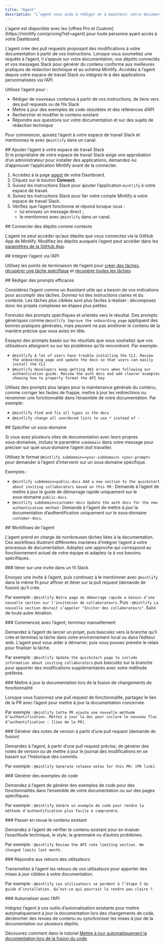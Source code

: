 ```yaml
---
title: "Agent"
description: "L’agent vous aide à rédiger et à maintenir votre documentation"
---
```


<Info>
  L’agent est disponible avec les [offres Pro et Custom](https://mintlify.com/pricing?ref=agent) pour toute personne ayant accès à votre Dashboard.
</Info>

L’agent crée des pull requests proposant des modifications à votre documentation à partir de vos instructions. Lorsque vous soumettez une requête à l’agent, il s’appuie sur votre documentation, vos dépôts connectés et vos messages Slack pour générer du contenu conforme aux meilleures pratiques de rédaction technique et au schéma Mintlify. Accédez à l’agent depuis votre espace de travail Slack ou intégrez‑le à des applications personnalisées via l’API.

Utilisez l’agent pour :

* Rédiger de nouveaux contenus à partir de vos instructions, de liens vers des pull requests ou de fils Slack
* Mettre à jour des exemples de code obsolètes et des références d’API
* Rechercher et modifier le contenu existant
* Répondre aux questions sur votre documentation et sur des sujets de rédaction technique

Pour commencer, ajoutez l’agent à votre espace de travail Slack et mentionnez‑le avec `@mintlify` dans un canal.

<div id="add-the-agent-to-your-slack-workspace">
  ## Ajouter l’agent à votre espace de travail Slack
</div>

<Note>
  Si le propriétaire de votre espace de travail Slack exige une approbation d’un administrateur pour installer des applications, demandez-lui d’approuver l’application Mintlify avant de la connecter.
</Note>

1. Accédez à la page [agent](https://dashboard.mintlify.com/products/agent) de votre Dashboard.
2. Cliquez sur le bouton **Connect**.
3. Suivez les instructions Slack pour ajouter l’application `mintlify` à votre espace de travail.
4. Suivez les instructions Slack pour lier votre compte Mintlify à votre espace de travail Slack.
5. Vérifiez que l’agent fonctionne et répond lorsque vous :
   * lui envoyez un message direct ;
   * le mentionnez avec `@mintlify` dans un canal.

<div id="connect-repositories-as-context">
  ## Connecter des dépôts comme contexte
</div>

L’agent ne peut accéder qu’aux dépôts que vous connectez via la GitHub App de Mintlify. Modifiez les dépôts auxquels l’agent peut accéder dans les [paramètres de la GitHub App](https://github.com/apps/mintlify/installations/new).

<div id="embed-the-agent-via-api">
  ## Intégrer l’agent via l’API
</div>

Utilisez les points de terminaison de l’agent pour [créer des tâches](/fr/api-reference/agent/create-agent-job), [récupérer une tâche spécifique](/fr/api-reference/agent/get-agent-job) et [récupérer toutes les tâches](/fr/api-reference/agent/get-all-jobs).

<div id="write-effective-prompts">
  ## Rédiger des prompts efficaces
</div>

Considérez l’agent comme un Assistant utile qui a besoin de vos indications pour accomplir des tâches. Donnez-lui des instructions claires et du contexte. Les tâches plus ciblées sont plus faciles à réaliser : décomposez donc les projets complexes en étapes plus petites.

Formulez des prompts spécifiques et orientés vers le résultat. Des prompts génériques comme `@mintlify Improve the onboarding page` appliquent des bonnes pratiques générales, mais peuvent ne pas améliorer le contenu de la manière précise que vous aviez en tête.

Essayez des prompts basés sur les résultats que vous souhaitez que vos utilisateurs atteignent ou sur les problèmes qu’ils rencontrent. Par exemple :

* `@mintlify A lot of users have trouble installing the CLI. Review the onboarding page and update the docs so that users can easily install the CLI`
* `@mintlify Developers keep getting 401 errors when following our authentication guide. Review the auth docs and add clearer examples showing how to properly format the API key`

Utilisez des prompts plus larges pour la maintenance générale du contenu, comme corriger les fautes de frappe, mettre à jour les redirections ou renommer une fonctionnalité dans l’ensemble de votre documentation. Par exemple :

* `@mintlify Find and fix all typos in the docs`
* `@mintlify change all unordered lists to use * instead of -`

<div id="specify-a-subdomain">
  ## Spécifier un sous-domaine
</div>

Si vous avez plusieurs sites de documentation avec leurs propres sous‑domaines, incluez le paramètre `subdomain` dans votre message pour préciser sur quel sous‑domaine l’agent doit travailler.

Utilisez le format `@mintlify subdomain=<your-subdomain> <your-prompt>` pour demander à l’agent d’intervenir sur un sous‑domaine spécifique.

Exemples :

* `@mintlify subdomain=public-docs Add a new section to the quickstart about inviting collaborators based on this PR` : Demande à l’agent de mettre à jour le guide de démarrage rapide uniquement sur le sous‑domaine `public-docs`.
* `@mintlify subdomain=customer-docs Update the auth docs for the new authentication method` : Demande à l’agent de mettre à jour la documentation d’authentification uniquement sur le sous‑domaine `customer-docs`.

<div id="agent-workflows">
  ## Workflows de l’agent
</div>

L’agent prend en charge de nombreuses tâches liées à la documentation. Ces workflows illustrent différentes manières d’intégrer l’agent à votre processus de documentation. Adoptez une approche qui correspond au fonctionnement actuel de votre équipe et adaptez-la à vos besoins spécifiques.

<div id="iterate-on-a-prompt-in-a-slack-thread">
  ### Itérer sur une invite dans un fil Slack
</div>

Envoyez une invite à l’agent, puis continuez à le mentionner avec `@mintlify` dans le même fil pour affiner et itérer sur la pull request (demande de fusion) qu’il crée.

Par exemple : `@mintlify Notre page de démarrage rapide a besoin d’une nouvelle section sur l’invitation de collaborateurs`. Puis : `@mintlify La nouvelle section devrait s’appeler "Inviter des collaborateurs"`. Suivi de toute autre itération.

<div id="start-with-the-agent-finish-manually">
  ### Commencez avec l’agent, terminez manuellement
</div>

Demandez à l’agent de lancer un projet, puis basculez vers la branche qu’il crée et terminez la tâche dans votre environnement local ou dans l’éditeur web. L’agent peut vous aider à démarrer, puis vous pouvez prendre le relais pour finaliser la tâche.

Par exemple : `@mintlify Update the quickstart page to include information about inviting collaborators` puis basculez sur la branche pour apporter des modifications supplémentaires avec votre méthode préférée.

<div id="update-docs-when-merging-feature-changes">
  ### Mettre à jour la documentation lors de la fusion de changements de fonctionnalité
</div>

Lorsque vous fusionnez une pull request de fonctionnalité, partagez le lien de la PR avec l’agent pour mettre à jour la documentation concernée.

Par exemple : `@mintlify Cette PR ajoute une nouvelle méthode d’authentification. Mettez à jour la doc pour inclure le nouveau flux d’authentification : [lien de la PR]`.

<div id="generate-release-notes-from-a-pull-request">
  ### Générer des notes de version à partir d’une pull request (demande de fusion)
</div>

Demandez à l’agent, à partir d’une pull request précise, de générer des notes de version ou de mettre à jour le journal des modifications en se basant sur l’historique des commits.

Par exemple : `@mintlify Generate release notes for this PR: [PR link]`.

<div id="generate-code-examples">
  ### Générer des exemples de code
</div>

Demandez à l’agent de générer des exemples de code pour des fonctionnalités dans l’ensemble de votre documentation ou sur des pages spécifiques.

Par exemple : `@mintlify Génère un exemple de code pour rendre la méthode d’authentification plus facile à comprendre`.

<div id="review-existing-content">
  ### Passer en revue le contenu existant
</div>

Demandez à l’agent de vérifier le contenu existant pour en évaluer l’exactitude technique, le style, la grammaire ou d’autres problèmes.

Par exemple : `@mintlify Review the API rate limiting section. We changed limits last month`.

<div id="respond-to-user-feedback">
  ### Répondre aux retours des utilisateurs
</div>

Transmettez à l’agent les retours de vos utilisateurs pour apporter des mises à jour ciblées à votre documentation.

Par exemple : `@mintlify Les utilisateurs se perdent à l’étape 3 du guide d’installation. Qu’est-ce qui pourrait la rendre peu claire ?`.

<div id="automate-with-the-api">
  ### Automatiser avec l’API
</div>

Intégrez l’agent à vos outils d’automatisation existants pour mettre automatiquement à jour la documentation lors des changements de code, déclencher des revues de contenu ou synchroniser les mises à jour de la documentation sur plusieurs dépôts.

Découvrez comment dans le tutoriel [Mettre à jour automatiquement la documentation lors de la fusion du code](/fr/guides/automate-agent).